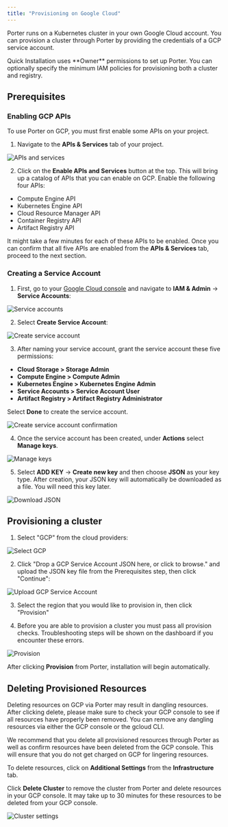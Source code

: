 ```yaml
---
title: "Provisioning on Google Cloud"
---
```


Porter runs on a Kubernetes cluster in your own Google Cloud account. You can provision a cluster through Porter by providing the credentials of a GCP service account.

<Info>
  Quick Installation uses **Owner** permissions to set up Porter. You can
  optionally specify the minimum IAM policies for provisioning both a cluster
  and registry.
</Info>

## Prerequisites[](#prerequisites "Direct link to heading")

### Enabling GCP APIs[](#enabling-apis "Direct link to heading")

To use Porter on GCP, you must first enable some APIs on your project.

1. Navigate to the **APIs & Services** tab of your project.

![APIs and services](https://imagedelivery.net/l4LYM_vOYKe7O1NCT_Nc_g/75c924c8-88d4-40a7-5a35-5e29261f4d00/large "Screen Shot 2021-05-06 at 6.23.07 PM.png")

2. Click on the **Enable APIs and Services** button at the top. This will bring up a catalog of APIs that you can enable on GCP. Enable the following four APIs:

- Compute Engine API
- Kubernetes Engine API
- Cloud Resource Manager API
- Container Registry API
- Artifact Registry API

It might take a few minutes for each of these APIs to be enabled. Once you can confirm that all five APIs are enabled from the **APIs & Services** tab, proceed to the next section.

### Creating a Service Account[](#creating-service-account "Direct link to heading")

1. First, go to your [Google Cloud console](https://console.cloud.google.com/) and navigate to **IAM & Admin** \-> **Service Accounts**:

![Service accounts](https://imagedelivery.net/l4LYM_vOYKe7O1NCT_Nc_g/c7dbb5ea-64ff-4ac5-4b97-6b4ff403cb00/large "Screen Shot 2021-04-15 at 6.41.26 PM.png")

2. Select **Create Service Account**:

![Create service account](https://imagedelivery.net/l4LYM_vOYKe7O1NCT_Nc_g/a625aa4d-08d9-4a47-885a-d470fd1a3100/large "Screen Shot 2021-04-15 at 6.45.42 PM.png")

3. After naming your service account, grant the service account these five permissions:

- **Cloud Storage > Storage Admin**
- **Compute Engine > Compute Admin**
- **Kubernetes Engine > Kubernetes Engine Admin**
- **Service Accounts > Service Account User**
- **Artifact Registry > Artifact Registry Administrator**

Select **Done** to create the service account.

![Create service account confirmation](images/provisioning-infrastructure/gcp-service-account-permissions.png)

4. Once the service account has been created, under **Actions** select **Manage keys**.

![Manage keys](https://imagedelivery.net/l4LYM_vOYKe7O1NCT_Nc_g/7ed41d02-b6dd-40cf-b2aa-bdbb23155900/large "Screen Shot 2021-04-15 at 6.51.25 PM.png")

5. Select **ADD KEY** \-> **Create new key** and then choose **JSON** as your key type. After creation, your JSON key will automatically be downloaded as a file. You will need this key later.

![Download JSON](https://imagedelivery.net/l4LYM_vOYKe7O1NCT_Nc_g/9e17f17a-9d9e-4bdc-5978-55275f3d9a00/large "Screen Shot 2021-04-15 at 6.56.30 PM.png")

## Provisioning a cluster[](#provisioning-cluster "Direct link to heading")

1. Select "GCP" from the cloud providers:

![Select GCP](https://github.com/porter-dev/porter-archive/assets/10238219/84cc53f0-b7cc-4449-8a4d-9f7b1f297438 "Cloud providers")

2. Click "Drop a GCP Service Account JSON here, or click to browse." and upload the JSON key file from the Prerequisites step, then click "Continue":

![Upload GCP Service Account](/images/provisioning-infrastructure/gcp-service-account.png)

3. Select the region that you would like to provision in, then click "Provision"

4. Before you are able to provision a cluster you must pass all provision checks. Troubleshooting steps will be shown on the dashboard if you
   encounter these errors.

![Provision](/images/provisioning-infrastructure/gcp-preflight-checks.png)

After clicking **Provision** from Porter, installation will begin automatically.

## Deleting Provisioned Resources[](#deleting-provisioned-resources "Direct link to heading")

<Warning>
  Deleting resources on GCP via Porter may result in dangling resources. After
  clicking delete, please make sure to check your GCP console to see if all
  resources have properly been removed. You can remove any dangling resources
  via either the GCP console or the gcloud CLI.
</Warning>

We recommend that you delete all provisioned resources through Porter as well as confirm resources have been deleted from the GCP console. This will ensure that you do not get charged on GCP for lingering resources.

To delete resources, click on **Additional Settings** from the **Infrastructure** tab.

Click **Delete Cluster** to remove the cluster from Porter and delete resources in your GCP console. It may take up to 30 minutes for these resources to be deleted from your GCP console.

![Cluster settings](/images/provisioning-infrastructure/delete-cluster.png)